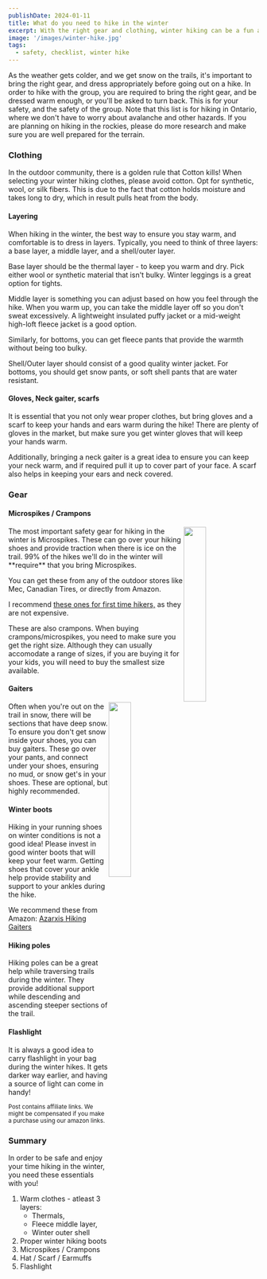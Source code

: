 ```yaml
---
publishDate: 2024-01-11
title: What do you need to hike in the winter
excerpt: With the right gear and clothing, winter hiking can be a fun and safe activity
image: '/images/winter-hike.jpg'
tags:
  - safety, checklist, winter hike
---
```


As the weather gets colder, and we get snow on the trails, it's important to bring the right gear, and dress appropriately before going out on a hike.
In order to hike with the group, you are required to bring the right gear, and be dressed warm enough, or you'll be asked to turn back. This is for your safety, and the safety of the group. Note that this list is for hiking in Ontario, where we don't have to worry about avalanche and other hazards. If you are planning on hiking in the rockies, please do more research and make sure you are well prepared for the terrain.

### Clothing
In the outdoor community, there is a golden rule that Cotton kills! When selecting your winter hiking clothes, please avoid cotton. Opt for synthetic, wool, or silk fibers. This is due to the fact that cotton holds moisture and takes long to dry, which in result pulls heat from the body. 

#### Layering

When hiking in the winter, the best way to ensure you stay warm, and comfortable is to dress in layers. Typically, you need to think of three layers: a base layer, a middle layer, and a shell/outer layer.


Base layer should be the thermal layer - to keep you warm and dry. Pick either wool or synthetic material that isn't bulky. Winter leggings is a great option for tights.

Middle layer is something you can adjust based on how you feel through the hike. When you warm up, you can take the middle layer off so you don't sweat excessively. A lightweight insulated puffy jacket or a mid-weight high-loft fleece jacket is a good option. 

Similarly, for bottoms, you can get fleece pants that provide the warmth without being too bulky.

Shell/Outer layer should consist of a good quality winter jacket. For bottoms, you should get snow pants, or soft shell pants that are water resistant. 

#### Gloves, Neck gaiter, scarfs

It is essential that you not only wear proper clothes, but bring gloves and a scarf to keep your hands and ears warm during the hike! There are plenty of gloves in the market, but make sure you get winter gloves that will keep your hands warm.

Additionally, bringing a neck gaiter is a great idea to ensure you can keep your neck warm, and if required pull it up to cover part of your face. A scarf also helps in keeping your ears and neck covered.


### Gear

#### Microspikes / Crampons
<a target="_blank" href="https://www.amazon.ca/Crampons-Traction-Stainless-Climbing-Mountaineering/dp/B07H4H98ZF/ref=sr_1_5?dib=eyJ2IjoiMSJ9.WtVgyYsaxCA1GvWkGbcMGPmmSWLCtN1MCAoA9E0xx9ZMgnGSSiEOiFLUJgScWx1e_d5Ijw-RNh7eM4TM07nj6g.KlmYL40cZb_wY4XXgIisQHkwmprw34ov-V4olQUxPVs&amp;dib_tag=se&amp;keywords=microspikes&amp;sr=8-5&amp;th=1&_encoding=UTF8&tag=redfactor-20&linkCode=ur2&linkId=8c93c06aeb890ae85d8abd492f5c439f&camp=15121&creative=330641">
<img style="float: right;" src='/images/microspikes.png' width='30%'/></a>
The most important safety gear for hiking in the winter is Microspikes. These can go over your hiking shoes and provide traction when there is ice on the trail. 99% of the hikes we'll do in the winter will **require** that you bring Microspikes.

You can get these from any of the outdoor stores like Mec, Canadian Tires, or directly from Amazon.

I recommend <a target="_blank" href="https://www.amazon.ca/Crampons-Traction-Stainless-Climbing-Mountaineering/dp/B07H4H98ZF/ref=sr_1_5?dib=eyJ2IjoiMSJ9.WtVgyYsaxCA1GvWkGbcMGPmmSWLCtN1MCAoA9E0xx9ZMgnGSSiEOiFLUJgScWx1e_d5Ijw-RNh7eM4TM07nj6g.KlmYL40cZb_wY4XXgIisQHkwmprw34ov-V4olQUxPVs&amp;dib_tag=se&amp;keywords=microspikes&amp;sr=8-5&amp;th=1&_encoding=UTF8&tag=redfactor-20&linkCode=ur2&linkId=8c93c06aeb890ae85d8abd492f5c439f&camp=15121&creative=330641">these ones for first time hikers,</a> as they are not expensive.

These are also crampons. When buying crampons/microspikes, you need to make sure you get the right size. Although they can usually accomodate a range of sizes, if you are buying it for your kids, you will need to buy the smallest size available. 


#### Gaiters
<a target="_blank" href="https://www.amazon.ca/Azarxis-Backpacking-Breathable-Lightweight-Waterproof/dp/B074TCP8Q9/ref=sr_1_7?keywords=gators&amp;sr=8-7&amp;th=1&_encoding=UTF8&tag=redfactor-20&linkCode=ur2&linkId=1c511e985a12af1c4f4453fabf543e0e&camp=15121&creative=330641">
<img style="float: right;" src='/images/gators.png' width='30%'/>
</a>
Often when you're out on the trail in snow, there will be sections that have deep snow. To ensure you don't get snow inside your shoes, you can buy gaiters. These go over your pants, and connect under your shoes, ensuring no mud, or snow get's in your shoes. These are optional, but highly recommended.

#### Winter boots
Hiking in your running shoes on winter conditions is not a good idea! Please invest in good winter boots that will keep your feet warm. Getting shoes that cover your ankle help provide stability and support to your ankles during the hike.

We recommend these from Amazon: <a target="_blank" href="https://www.amazon.ca/Azarxis-Backpacking-Breathable-Lightweight-Waterproof/dp/B074TCP8Q9/ref=sr_1_7?keywords=gators&amp;sr=8-7&amp;th=1&_encoding=UTF8&tag=redfactor-20&linkCode=ur2&linkId=991017256c98acfb3a6ddfbf3aea6743&camp=15121&creative=330641">Azarxis Hiking Gaiters</a>
#### Hiking poles
Hiking poles can be a great help while traversing trails during the winter. They provide additional support while descending and ascending steeper sections of the trail. 

#### Flashlight
It is always a good idea to carry flashlight in your bag during the winter hikes. It gets darker way earlier, and having a source of light can come in handy!


<small>Post contains affiliate links. We might be compensated if you make a purchase using our amazon links.</small>

### Summary

In order to be safe and enjoy your time hiking in the winter, you need these essentials with you!
1. Warm clothes - atleast 3 layers: 
    * Thermals, 
    * Fleece middle layer, 
    * Winter outer shell
2. Proper winter hiking boots
3. Microspikes / Crampons
4. Hat / Scarf / Earmuffs 
5. Flashlight

